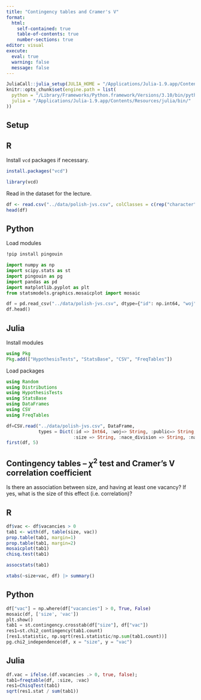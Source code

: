 ```yaml
---
title: "Contingency tables and Cramer's V"
format: 
  html:
    self-contained: true
    table-of-contents: true
    number-sections: true
editor: visual
execute: 
  eval: true
  warning: false
  message: false
---
```



```r
JuliaCall::julia_setup(JULIA_HOME = "/Applications/Julia-1.9.app/Contents/Resources/julia/bin/")
knitr::opts_chunk$set(engine.path = list(
  python = "/Library/Frameworks/Python.framework/Versions/3.10/bin/python3.10",
  julia = "/Applications/Julia-1.9.app/Contents/Resources/julia/bin/"
))
```

## Setup

::: panel-tabset
## R

Install `vcd` packages if necessary.

```r
install.packages("vcd")
```

```r
library(vcd)
```

Read in the dataset for the lecture. 

```r
df <- read.csv("../data/polish-jvs.csv", colClasses = c(rep("character", 6), "numeric"))
head(df)
```


## Python

Load modules

```bash
!pip install pingouin 
```

```python
import numpy as np
import scipy.stats as st
import pingouin as pg
import pandas as pd
import matplotlib.pyplot as plt
from statsmodels.graphics.mosaicplot import mosaic
```

```python
df = pd.read_csv("../data/polish-jvs.csv", dtype={"id": np.int64, "woj":str, "public":str,"size": str, "nace_division": str, "nace": str})
df.head()
```

## Julia

Install modules

```julia
using Pkg
Pkg.add(["HypothesisTests", "StatsBase", "CSV", "FreqTables"])
```

Load packages

```julia
using Random
using Distributions
using HypothesisTests
using StatsBase
using DataFrames
using CSV
using FreqTables
```


```julia
df=CSV.read("../data/polish-jvs.csv", DataFrame, 
            types = Dict(:id => Int64, :woj=> String, :public=> String, 
                         :size => String, :nace_division => String, :nace => String));
first(df, 5)
```

:::


## Contingency tables -- $\chi^2$ test and Cramer's V correlation coefficient

Is there an association between size, and having at least one vacancy? If yes, what is the size of this effect (i.e. correlation)?

::: panel-tabset
## R

```r
df$vac <- df$vacancies > 0
tab1 <- with(df, table(size, vac))
prop.table(tab1, margin=1)
prop.table(tab1, margin=2)
mosaicplot(tab1)
chisq.test(tab1)
```
```r
assocstats(tab1)
```
```r
xtabs(~size+vac, df) |> summary()
```

## Python

```python
df["vac"] = np.where(df["vacancies"] > 0, True, False)
mosaic(df, ['size', 'vac'])
plt.show()
tab1 = st.contingency.crosstab(df["size"], df["vac"])
res1=st.chi2_contingency(tab1.count)
[res1.statistic, np.sqrt(res1.statistic/np.sum(tab1.count))]
pg.chi2_independence(df, x = "size", y = "vac")
```
## Julia

```julia
df.vac = ifelse.(df.vacancies .> 0, true, false);
tab1=freqtable(df, :size, :vac)
res1=ChisqTest(tab1)
sqrt(res1.stat / sum(tab1))
```

:::
